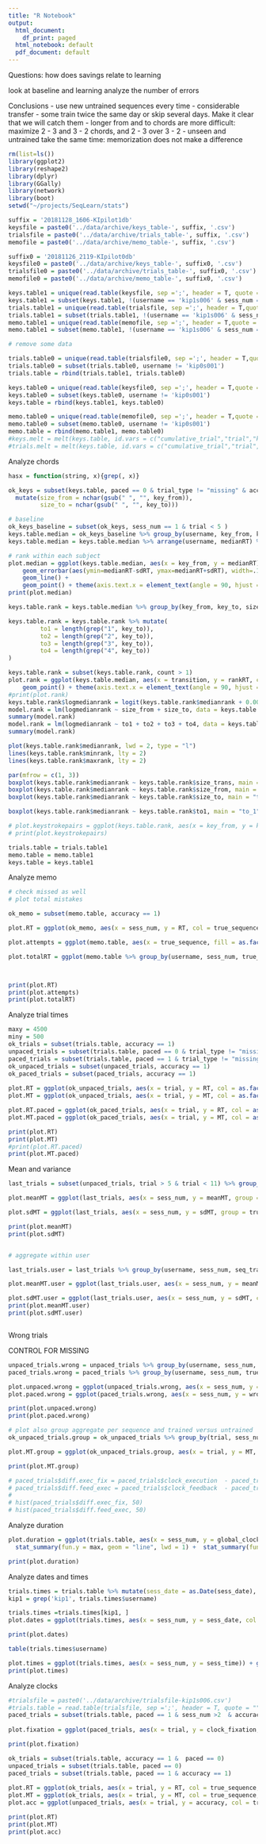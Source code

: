 ```yaml
---
title: "R Notebook"
output:
  html_document:
    df_print: paged
  html_notebook: default
  pdf_document: default
---
```

Questions: 
how does savings relate to learning

look at baseline and learning
analyze the number of errors

Conclusions
- use new untrained sequences every time
- considerable transfer
- some train twice the same day or skip several days. Make it clear that we will catch them 
- longer from and to chords are more difficult: maximize 2 - 3  and 3 - 2 chords, and 2 - 3 over 3 - 2 
- unseen and untrained take the  same time: memorization does not make a difference


```r
rm(list=ls())
library(ggplot2)
library(reshape2)
library(dplyr)
library(GGally)
library(network)
library(boot)
setwd("~/projects/SeqLearn/stats")

suffix = '20181128_1606-KIpilot1db'
keysfile = paste0('../data/archive/keys_table-', suffix, '.csv')
trialsfile = paste0('../data/archive/trials_table-', suffix, '.csv')
memofile = paste0('../data/archive/memo_table-', suffix, '.csv')

suffix0 = '20181126_2119-KIpilot0db'
keysfile0 = paste0('../data/archive/keys_table-', suffix0, '.csv')
trialsfile0 = paste0('../data/archive/trials_table-', suffix0, '.csv')
memofile0 = paste0('../data/archive/memo_table-', suffix0, '.csv')

keys.table1 = unique(read.table(keysfile, sep =';', header = T, quote = "")[-1])
keys.table1 = subset(keys.table1, !(username == 'kip1s006' & sess_num == 15))
trials.table1 = unique(read.table(trialsfile, sep =';', header = T,quote = "")[-1])
trials.table1 = subset(trials.table1, !(username == 'kip1s006' & sess_num == 15))
memo.table1 = unique(read.table(memofile, sep =';', header = T,quote = "")[-1])
memo.table1 = subset(memo.table1, !(username == 'kip1s006' & sess_num == 15))

# remove some data 

trials.table0 = unique(read.table(trialsfile0, sep =';', header = T,quote = "")[-1])
trials.table0 = subset(trials.table0, username != 'kip0s001')
trials.table = rbind(trials.table1, trials.table0)

keys.table0 = unique(read.table(keysfile0, sep =';', header = T,quote = "")[-1])
keys.table0 = subset(keys.table0, username != 'kip0s001')
keys.table = rbind(keys.table1, keys.table0)

memo.table0 = unique(read.table(memofile0, sep =';', header = T,quote = "")[-1])
memo.table0 = subset(memo.table0, username != 'kip0s001')
memo.table = rbind(memo.table1, memo.table0)
#keys.melt = melt(keys.table, id.vars = c("cumulative_trial","trial","keystroke","response") )
#trials.melt = melt(keys.table, id.vars = c("cumulative_trial","trial","keystroke","response") )

```
Analyze chords

```r

hasx = function(string, x){grep(, x)}

ok_keys = subset(keys.table, paced == 0 & trial_type != "missing" & accuracy == 1 & keystroke > 0) %>%
  mutate(size_from = nchar(gsub(" ", "", key_from)), 
         size_to = nchar(gsub(" ", "", key_to)))

# baseline
ok_keys_baseline = subset(ok_keys, sess_num == 1 & trial < 5 )
keys.table.median = ok_keys_baseline %>% group_by(username, key_from, key_to, size_from, size_to) %>% summarise(medianRT = median(RT), sdRT = sd(RT))
keys.table.median = keys.table.median %>% arrange(username, medianRT) %>% group_by(username) %>% mutate(rankRT = percent_rank(medianRT), transition= paste(key_from, key_to, sep = ' - '), size_trans = size_from + size_to)

# rank within each subject
plot.median = ggplot(keys.table.median, aes(x = key_from, y = medianRT)) + 
    geom_errorbar(aes(ymin=medianRT-sdRT, ymax=medianRT+sdRT), width=.1) +
    geom_line() + 
    geom_point() + theme(axis.text.x = element_text(angle = 90, hjust = 1)) + facet_grid( . ~ username)
print(plot.median)

keys.table.rank = keys.table.median %>% group_by(key_from, key_to, size_from, size_to, transition, size_trans) %>% summarise(meanrank = mean(rankRT), medianrank = median(rankRT), count = n(), minrank = min(rankRT), maxrank = max(rankRT)) %>% arrange(meanrank)

keys.table.rank = keys.table.rank %>% mutate(
         to1 = length(grep("1", key_to)),
         to2 = length(grep("2", key_to)),
         to3 = length(grep("3", key_to)),
         to4 = length(grep("4", key_to))
)

keys.table.rank = subset(keys.table.rank, count > 1)
plot.rank = ggplot(keys.table.median, aes(x = transition, y = rankRT, col = username)) + 
    geom_point() + theme(axis.text.x = element_text(angle = 90, hjust = 1))
#print(plot.rank)
keys.table.rank$logmedianrank = logit(keys.table.rank$medianrank + 0.0001)
model.rank = lm(logmedianrank ~ size_from + size_to, data = keys.table.rank)
summary(model.rank)
model.rank = lm(logmedianrank ~ to1 + to2 + to3 + to4, data = keys.table.rank)
summary(model.rank)

plot(keys.table.rank$medianrank, lwd = 2, type = "l")
lines(keys.table.rank$minrank, lty = 2)
lines(keys.table.rank$maxrank, lty = 2)

par(mfrow = c(1, 3))
boxplot(keys.table.rank$medianrank ~ keys.table.rank$size_trans, main = "transition")
boxplot(keys.table.rank$medianrank ~ keys.table.rank$size_from, main = "from")
boxplot(keys.table.rank$medianrank ~ keys.table.rank$size_to, main = "to")

boxplot(keys.table.rank$medianrank ~ keys.table.rank$to1, main = "to_1")

# plot.keystrokepairs = ggplot(keys.table.rank, aes(x = key_from, y = key_to, fill = medianRT)) + geom_tile() + theme_classic()
# print(plot.keystrokepairs)

```

```r
trials.table = trials.table1
memo.table = memo.table1
keys.table = keys.table1
```


Analyze memo

```r

# check missed as well
# plot total mistakes

ok_memo = subset(memo.table, accuracy == 1)

plot.RT = ggplot(ok_memo, aes(x = sess_num, y = RT, col = true_sequence, group = true_sequence, lty = as.factor(seq_train))) + geom_line(lwd=1) + geom_point() + facet_grid( username ~ .) + theme(legend.position="right")

plot.attempts = ggplot(memo.table, aes(x = true_sequence, fill = as.factor(seq_train))) + geom_bar() + facet_grid( username ~ sess_num) + theme(axis.text.x = element_text(angle = 90, hjust = 1))

plot.totalRT = ggplot(memo.table %>% group_by(username, sess_num, true_sequence, seq_train) %>% summarise(totalRT = sum(RT)), aes(x = sess_num, y = totalRT, col = true_sequence, group = true_sequence, lty = as.factor(seq_train))) + geom_point() + geom_line(lwd=1) + facet_grid( username ~ .) + theme(legend.position="right") 



print(plot.RT)
print(plot.attempts)
print(plot.totalRT)

```



Analyze trial times
```r

maxy = 4500 
miny = 500  
ok_trials = subset(trials.table, accuracy == 1)
unpaced_trials = subset(trials.table, paced == 0 & trial_type != "missing")
paced_trials = subset(trials.table, paced == 1 & trial_type != "missing")
ok_unpaced_trials = subset(unpaced_trials, accuracy == 1)
ok_paced_trials = subset(paced_trials, accuracy == 1)
                      
plot.RT = ggplot(ok_unpaced_trials, aes(x = trial, y = RT, col = as.factor(seq_train), group = true_sequence)) + geom_line(lwd=1) + geom_point() + ylim(miny, maxy) + facet_grid( username ~ sess_num) + theme(legend.position="none")
plot.MT = ggplot(ok_unpaced_trials, aes(x = trial, y = MT, col = as.factor(seq_train), group = true_sequence)) + geom_line(lwd=1) + geom_point() + ylim(miny, maxy) + facet_grid( username ~ sess_num) + theme(legend.position="bottom")

plot.RT.paced = ggplot(ok_paced_trials, aes(x = trial, y = RT, col = as.factor(seq_train), group = true_sequence)) + geom_line(lwd=1) + geom_point() + ylim(miny, maxy) + facet_grid( username ~ sess_num) + theme(legend.position="none")
plot.MT.paced = ggplot(ok_paced_trials, aes(x = trial, y = MT, col = as.factor(seq_train), group = true_sequence)) + geom_line(lwd=1) + geom_point() + ylim(miny, maxy) + facet_grid( username ~ sess_num) + theme(legend.position="none")

print(plot.RT)
print(plot.MT)
#print(plot.RT.paced)
print(plot.MT.paced)


```



Mean and variance
```r

last_trials = subset(unpaced_trials, trial > 5 & trial < 11) %>% group_by(username, sess_num, true_sequence, seq_train) %>% summarise(meanMT = mean(MT), sdMT = sd(MT))

plot.meanMT = ggplot(last_trials, aes(x = sess_num, y = meanMT, group = true_sequence, col = as.factor(seq_train))) + geom_line(lwd=1) + geom_point() + facet_grid(. ~ username ) + theme(legend.position="none")

plot.sdMT = ggplot(last_trials, aes(x = sess_num, y = sdMT, group = true_sequence, col = as.factor(seq_train))) + geom_line(lwd=1) + geom_point() + facet_grid(. ~ username ) + theme(legend.position="none")

print(plot.meanMT)
print(plot.sdMT)


# aggregate within user

last_trials.user = last_trials %>% group_by(username, sess_num, seq_train) %>% summarise(meanMT = mean(meanMT), sdMT = mean(sdMT))

plot.meanMT.user = ggplot(last_trials.user, aes(x = sess_num, y = meanMT, col = username, lty = as.factor(seq_train), shape = as.factor(seq_train))) + geom_line(lwd=1) + geom_point(size = 3)

plot.sdMT.user = ggplot(last_trials.user, aes(x = sess_num, y = sdMT, col = username, lty = as.factor(seq_train), shape = as.factor(seq_train))) + geom_line(lwd=1) + geom_point(size = 3)
print(plot.meanMT.user)
print(plot.sdMT.user)



```

Wrong trials 

CONTROL FOR MISSING

```r

unpaced_trials.wrong = unpaced_trials %>% group_by(username, sess_num, true_sequence, seq_train) %>% summarise(wrong = sum(accuracy < 1))
paced_trials.wrong = paced_trials %>% group_by(username, sess_num, true_sequence, seq_train) %>% summarise(wrong = sum(accuracy < 1))

plot.unpaced.wrong = ggplot(unpaced_trials.wrong, aes(x = sess_num, y = wrong, col = true_sequence, group = true_sequence, lty = as.factor(seq_train))) + geom_line(lwd=1) + geom_point() + facet_grid( username ~ .) + theme(legend.position="none")
plot.paced.wrong = ggplot(paced_trials.wrong, aes(x = sess_num, y = wrong, col = true_sequence, group = true_sequence, lty = as.factor(seq_train))) + geom_line(lwd=1) + geom_point() + facet_grid( username ~ .) + theme(legend.position="none")

print(plot.unpaced.wrong)
print(plot.paced.wrong)

```


```r
# plot also group aggregate per sequence and trained versus untrained
ok_unpaced_trials.group = ok_unpaced_trials %>% group_by(trial, sess_num, seq_train) %>% summarise(MT = mean(MT))

plot.MT.group = ggplot(ok_unpaced_trials.group, aes(x = trial, y = MT, col = as.factor(seq_train), group =  as.factor(seq_train))) + geom_line(lwd=1) + geom_point() + facet_grid( . ~ sess_num) + theme(legend.position="bottom")

print(plot.MT.group)

```





```r
# paced_trials$diff.exec_fix = paced_trials$clock_execution  - paced_trials$clock_fixation
# paced_trials$diff.feed_exec = paced_trials$clock_feedback  - paced_trials$clock_execution 
# 
# hist(paced_trials$diff.exec_fix, 50)
# hist(paced_trials$diff.feed_exec, 50)

```

Analyze duration


```r
plot.duration = ggplot(trials.table, aes(x = sess_num, y = global_clock/60, col = username, group = username)) + 
  stat_summary(fun.y = max, geom = "line", lwd = 1) +  stat_summary(fun.y = max, geom = "point") + ylab("Session duration")

print(plot.duration)

```


Analyze dates and times


```r

trials.times = trials.table %>% mutate(sess_date = as.Date(sess_date), sess_time = as.POSIXct(sess_time, format="%H:%M:%S")) %>% group_by(username, sess_num, sess_date, sess_time, sess_type) %>% sample_n(1) 
kip1 = grep('kip1', trials.times$username)

trials.times =trials.times[kip1, ]
plot.dates = ggplot(trials.times, aes(x = sess_num, y = sess_date, col = username, group = username)) + geom_line() + geom_point() + xlab("Session number") + ylab("Session date") + scale_y_date()

print(plot.dates)

table(trials.times$username)

plot.times = ggplot(trials.times, aes(x = sess_num, y = sess_time)) + geom_line() + geom_point() + xlab("Session number") + ylab("Session time") + facet_grid( . ~ username)
print(plot.times)

```




Analyze clocks

```r

#trialsfile = paste0('../data/archive/trialsfile-kip1s006.csv')
#trials.table = read.table(trialsfile, sep =';', header = T, quote = "")
paced_trials = subset(trials.table, paced == 1 & sess_num >2  & accuracy == 1)
                      
plot.fixation = ggplot(paced_trials, aes(x = trial, y = clock_fixation, group = sess_num, col = sess_num, lty = as.factor(seq_train))) + geom_line(lwd=1) + geom_point() + facet_grid( username ~ true_sequence ) + theme(legend.position="none")

print(plot.fixation)

```





```r

ok_trials = subset(trials.table, accuracy == 1 &  paced == 0)
unpaced_trials = subset(trials.table, paced == 0)
paced_trials = subset(trials.table, paced == 1 & accuracy == 1)
                      
plot.RT = ggplot(ok_trials, aes(x = trial, y = RT, col = true_sequence, group = true_sequence, lty = as.factor(seq_train))) + geom_line(lwd=1) + geom_point() + facet_grid( username ~ sess_num + paced) + theme(legend.position="none")
plot.MT = ggplot(ok_trials, aes(x = trial, y = MT, col = true_sequence, group = true_sequence, lty = as.factor(seq_train))) + geom_line(lwd=1) + geom_point() + facet_grid( username ~ sess_num ) + theme(legend.position="none")
plot.acc = ggplot(unpaced_trials, aes(x = trial, y = accuracy, col = true_sequence, group = true_sequence, lty = as.factor(seq_train))) + geom_line(lwd=1) + geom_point() + facet_grid( username ~ sess_num) + theme(legend.position="none")

print(plot.RT)
print(plot.MT)
print(plot.acc)

```